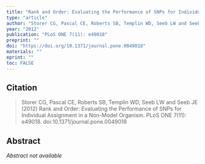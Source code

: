 ```yaml
---
title: "Rank and Order: Evaluating the Performance of SNPs for Individual Assignment in a Non-Model Organism"
type: "article"
author: "Storer CG, Pascal CE, Roberts SB, Templin WD, Seeb LW and Seeb JE"
year: "2012"
publication: "PLoS ONE 7(11): e49018"
preprint: ""
doi: "https://doi.org/10.1371/journal.pone.0049018"
materials: ""
eprint: ""
toc: FALSE
---
```


## Citation

> Storer CG, Pascal CE, Roberts SB, Templin WD, Seeb LW and Seeb JE (2012) Rank and Order: Evaluating the Performance of SNPs for Individual Assignment in a Non-Model Organism. PLoS ONE 7(11): e49018. doi:10.1371/journal.pone.0049018

## Abstract

*Abstract not available*
